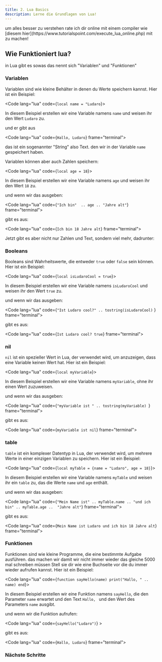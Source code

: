 ```yaml
---
title: 2. Lua Basics
description: Lerne die Grundlagen von Lua!
---
```





<Aside> um alles besser zu verstehen rate ich dir online mit einem compiler wie [diesem hier](https://www.tutorialspoint.com/execute_lua_online.php) mit zu machen! </Aside>

## Wie Funktioniert lua?

in Lua gibt es sowas das nennt sich "Variablen" und "Funktionen"

### Variablen

Variablen sind wie kleine Behälter in denen du Werte speichern kannst. Hier ist ein Beispiel:

<Code lang="lua" code={`local name = "Ludaro`}></Code>

In diesem Beispiel erstellen wir eine Variable namens `name` und weisen ihr den Wert `Ludaro` zu.

und er gibt aus

<Code lang="lua" code={`Hallo, Ludaro`} frame="terminal"></Code>

das ist ein sogenannter "String" also Text. den wir in der Variable `name` gespeichert haben.

Variablen können aber auch Zahlen speichern:

<Code lang="lua" code={`local age = 18`}></Code>


In diesem Beispiel erstellen wir eine Variable namens `age` und weisen ihr den Wert `18` zu.

und wenn wir das ausgeben:

<Code lang="lua" code={`"Ich bin"  .. age .. "Jahre alt"`} frame="terminal"></Code>

gibt es aus:

<Code lang="lua" code={`Ich bin 18 Jahre alt`} frame="terminal"></Code>

Jetzt gibt es aber nicht nur Zahlen und Text, sondern viel mehr, dadrunter:

### Booleans 

Booleans sind Wahrheitswerte, die entweder `true` oder `false` sein können. Hier ist ein Beispiel:

<Code lang="lua" code={`local isLudaroCool = true`}></Code>

In diesem Beispiel erstellen wir eine Variable namens `isLudaroCool` und weisen ihr den Wert `true` zu.

und wenn wir das ausgeben:

<Code lang="lua" code={`"Ist Ludaro cool?" .. tostring(isLudaroCool)` } frame="terminal"></Code>

gibt es aus:

<Code lang="lua" code={`Ist Ludaro cool? true`} frame="terminal"></Code>

### nil 

`nil` ist ein spezieller Wert in Lua, der verwendet wird, um anzuzeigen, dass eine Variable keinen Wert hat. Hier ist ein Beispiel:

<Code lang="lua" code={`local myVariable`}></Code>

In diesem Beispiel erstellen wir eine Variable namens `myVariable`, ohne ihr einen Wert zuzuweisen.

und wenn wir das ausgeben:

<Code lang="lua" code={`"myVariable ist " .. tostring(myVariable) `} frame="terminal"></Code>

gibt es aus:

<Code lang="lua" code={`myVariable ist nil`} frame="terminal"></Code>

### table 

`table` ist ein komplexer Datentyp in Lua, der verwendet wird, um mehrere Werte in einer einzigen Variablen zu speichern. Hier ist ein Beispiel:

<Code lang="lua" code={`local myTable = {name = "Ludaro", age = 18}`}></Code>

In diesem Beispiel erstellen wir eine Variable namens `myTable` und weisen ihr ein `table` zu, das die Werte `name` und `age` enthält.

und wenn wir das ausgeben:

<Code lang="lua" code={`"Mein Name ist" .. myTable.name .. "und ich bin" .. myTable.age ..  "Jahre alt"`} frame="terminal"></Code>

gibt es aus:

<Code lang="lua" code={`Mein Name ist Ludaro und ich bin 18 Jahre alt`} frame="terminal"></Code>

### Funktionen

Funktionen sind wie kleine Programme, die eine bestimmte Aufgabe ausführen. das machen wir damit wir nicht immer wieder das gleiche 5000 mal schreiben müssen Stell sie dir wie eine Buchseite vor die du immer wieder aufrufen kannst. Hier ist ein Beispiel:

<Code lang="lua" code={`function sayHello(name)
  print("Hallo, " .. name)
end`}></Code>

In diesem Beispiel erstellen wir eine Funktion namens `sayHello`, die den Parameter `name` erwartet und den Text `Hallo, ` und den Wert des Parameters `name` ausgibt.

und wenn wir die Funktion aufrufen:

<Code lang="lua" code={`sayHello("Ludaro")`} ></Code>

gibt es aus:

<Code lang="lua" code={`Hallo, Ludaro`} frame="terminal"></Code>


### Nächste Schritte

<CardGrid>
    <LinkCard
        title="3. Lua in Verbindung mit FiveM"
        description="Lerne, wie du mit Lua in FiveM umgehst und wie du Resourcen erstellst."
        href="/lua/fivem"
        icon="loop"
    />
    <LinkCard
        title="4. Eigenes Script erstellen!"
        description="Lerne, wie du dein eigenes Lua Script erstellst und ausführst."
        href="/lua/ownscript"
        icon="pencil"
    />
</CardGrid>



